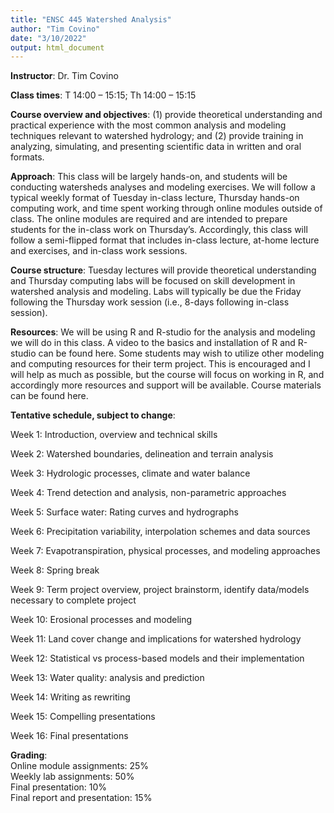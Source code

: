 ```yaml
---
title: "ENSC 445 Watershed Analysis"
author: "Tim Covino"
date: "3/10/2022"
output: html_document
---
```


**Instructor**: Dr. Tim Covino

**Class times**: T 14:00 – 15:15; Th 14:00 – 15:15

**Course overview and objectives**: (1) provide theoretical understanding and practical experience with the most common analysis and modeling techniques relevant to watershed hydrology; and (2) provide training in analyzing, simulating, and presenting scientific data in written and oral formats.

**Approach**: This class will be largely hands-on, and students will be conducting watersheds analyses and modeling exercises. We will follow a typical weekly format of Tuesday in-class lecture, Thursday hands-on computing work, and time spent working through online modules outside of class. The online modules are required and are intended to prepare students for the in-class work on Thursday’s. Accordingly, this class will follow a semi-flipped format that includes in-class lecture, at-home lecture and exercises, and in-class work sessions. 

**Course structure**: Tuesday lectures will provide theoretical understanding and Thursday computing labs will be focused on skill development in watershed analysis and modeling. Labs will typically be due the Friday following the Thursday work session (i.e., 8-days following in-class session).  

**Resources**: We will be using R and R-studio for the analysis and modeling we will do in this class. A video to the basics and installation of R and R-studio can be found here. Some students may wish to utilize other modeling and computing resources for their term project. This is encouraged and I will help as much as possible, but the course will focus on working in R, and accordingly more resources and support will be available. Course materials can be found here.   

**Tentative schedule, subject to change**:

Week 1: Introduction, overview and technical skills

Week 2: Watershed boundaries, delineation and terrain analysis

Week 3: Hydrologic processes, climate and water balance

Week 4: Trend detection and analysis, non-parametric approaches

Week 5: Surface water: Rating curves and hydrographs

Week 6: Precipitation variability, interpolation schemes and data sources

Week 7: Evapotranspiration, physical processes, and modeling approaches

Week 8: Spring break

Week 9: Term project overview, project brainstorm, identify data/models necessary to complete project

Week 10: Erosional processes and modeling

Week 11: Land cover change and implications for watershed hydrology

Week 12: Statistical vs process-based models and their implementation

Week 13: Water quality: analysis and prediction

Week 14: Writing as rewriting

Week 15: Compelling presentations

Week 16: Final presentations

**Grading**:<br>
Online module assignments: 25% <br>
Weekly lab assignments: 50% <br>
Final presentation: 10% <br>
Final report and presentation: 15% <br>



